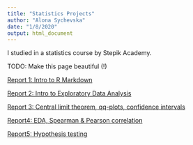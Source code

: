 ```yaml
---
title: "Statistics Projects"
author: "Alona Sychevska"
date: "1/8/2020"
output: html_document
---
```


I studied in a statistics course by Stepik Academy.

TODO: Make this page beautiful (!)

[Report 1: Intro to R Markdown](stepik_report1.html)

[Report 2: Intro to Exploratory Data Analysis](stepik_report_2.html)

[Report 3: Central limit theorem, qq-plots, confidence intervals](stepik_report_3.html)

[Report4: EDA, Spearman & Pearson correlation](stepik_report_4.html)

[Report5: Hypothesis testing](stepik_report_5.html)